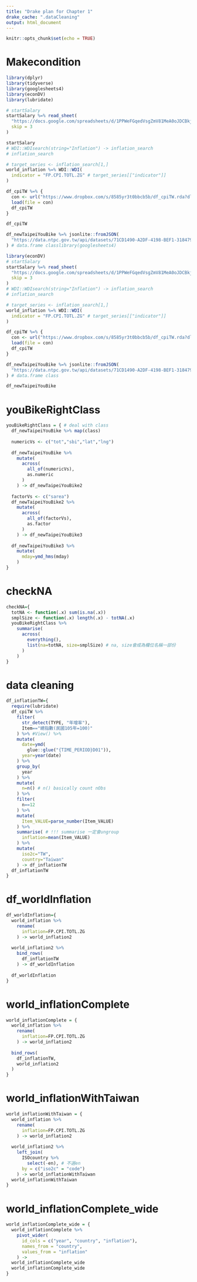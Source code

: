```yaml
---
title: "Drake plan for Chapter 1"
drake_cache: ".dataCleaning"
output: html_document
---
```


```r
knitr::opts_chunk$set(echo = TRUE)
```

# Makecondition


```r
library(dplyr)
library(tidyverse)
library(googlesheets4)
library(econDV)
library(lubridate)

# startSalary
startSalary %=% read_sheet(
  "https://docs.google.com/spreadsheets/d/1PPWeFGqedVsgZmV81MeA0oJDCBkj5upkHltlWap7xUY/edit#gid=1835013852",
  skip = 3
)

startSalary
# WDI::WDIsearch(string="Inflation") -> inflation_search
# inflation_search

# target_series <- inflation_search[1,]
world_inflation %=% WDI::WDI(
  indicator = "FP.CPI.TOTL.ZG" # target_series[["indicator"]]
)

df_cpiTW %=% {
  con <- url("https://www.dropbox.com/s/8585yr3t0bbcb5b/df_cpiTW.rda?dl=1")
  load(file = con)
  df_cpiTW
}

df_cpiTW

df_newTaipeiYouBike %=% jsonlite::fromJSON(
  "https://data.ntpc.gov.tw/api/datasets/71CD1490-A2DF-4198-BEF1-318479775E8A/json"
) # data.frame classlibrary(googlesheets4)

```

```r
library(econDV)
# startSalary
startSalary %=% read_sheet(
  "https://docs.google.com/spreadsheets/d/1PPWeFGqedVsgZmV81MeA0oJDCBkj5upkHltlWap7xUY/edit#gid=1835013852",
  skip = 3
)
# WDI::WDIsearch(string="Inflation") -> inflation_search
# inflation_search

# target_series <- inflation_search[1,]
world_inflation %=% WDI::WDI(
  indicator = "FP.CPI.TOTL.ZG" # target_series[["indicator"]]
)

df_cpiTW %=% {
  con <- url("https://www.dropbox.com/s/8585yr3t0bbcb5b/df_cpiTW.rda?dl=1")
  load(file = con)
  df_cpiTW
}

df_newTaipeiYouBike %=% jsonlite::fromJSON(
  "https://data.ntpc.gov.tw/api/datasets/71CD1490-A2DF-4198-BEF1-318479775E8A/json"
) # data.frame class

df_newTaipeiYouBike
```

# youBikeRightClass
```r
youBikeRightClass = { # deal with class
  df_newTaipeiYouBike %>% map(class)
  
  numericVs <- c("tot","sbi","lat","lng")
  
  df_newTaipeiYouBike %>% 
    mutate(
      across(
        all_of(numericVs),
        as.numeric
      )
    ) -> df_newTaipeiYouBike2
  
  factorVs <- c("sarea")
  df_newTaipeiYouBike2 %>%
    mutate(
      across(
        all_of(factorVs),
        as.factor
      )
    ) -> df_newTaipeiYouBike3
  
  df_newTaipeiYouBike3 %>%
    mutate(
      mday=ymd_hms(mday)
    )
}
```

# checkNA
```r
checkNA={
  totNA <- function(.x) sum(is.na(.x))
  smplSize <- function(.x) length(.x) - totNA(.x)
  youBikeRightClass %>%
    summarise(
      across(
        everything(),
        list(na=totNA, size=smplSize) # na, size會成為欄位名稱一部份
      )
    )
}
```

# data cleaning
```r
df_inflationTW={
  require(lubridate)
  df_cpiTW %>%
    filter(
      str_detect(TYPE, "年增率"),
      Item=="總指數(民國105年=100)"
    ) %>% #View() %>%
    mutate(
      date=ymd(
        glue::glue("{TIME_PERIOD}D01")),
      year=year(date)
    ) %>%
    group_by(
      year
    ) %>%
    mutate(
      n=n() # n() basically count nObs
    ) %>%
    filter(
      n==12
    ) %>%
    mutate(
      Item_VALUE=parse_number(Item_VALUE)
    ) %>%
    summarise( # !!! summarise 一定會ungroup
      inflation=mean(Item_VALUE)
    ) %>%
    mutate(
      iso2c="TW",
      country="Taiwan"
    ) -> df_inflationTW
  df_inflationTW
}
```

# df_worldInflation
```r
df_worldInflation={
  world_inflation %>%
    rename(
      inflation=FP.CPI.TOTL.ZG
    ) -> world_inflation2
  
  world_inflation2 %>%
    bind_rows(
      df_inflationTW
    ) -> df_worldInflation
  
  df_worldInflation
}
```

# world_inflationComplete
```r
world_inflationComplete = {
  world_inflation %>%
    rename(
      inflation=FP.CPI.TOTL.ZG
    ) -> world_inflation2
  
  bind_rows(
    df_inflationTW,
    world_inflation2
  )
}
```

# world_inflationWithTaiwan
```r
world_inflationWithTaiwan = {
  world_inflation %>%
    rename(
      inflation=FP.CPI.TOTL.ZG
    ) -> world_inflation2
  
  world_inflation2 %>%
    left_join(
      ISOcountry %>%
        select(-en), # 不選en
      by = c("iso2c" = "code")
    ) -> world_inflationWithTaiwan
  world_inflationWithTaiwan
}
```

# world_inflationComplete_wide
```r
world_inflationComplete_wide = {
  world_inflationComplete %>%
    pivot_wider(
      id_cols = c("year", "country", "inflation"),
      names_from = "country",
      values_from = "inflation"
    ) ->
  world_inflationComplete_wide
  world_inflationComplete_wide
}
```

